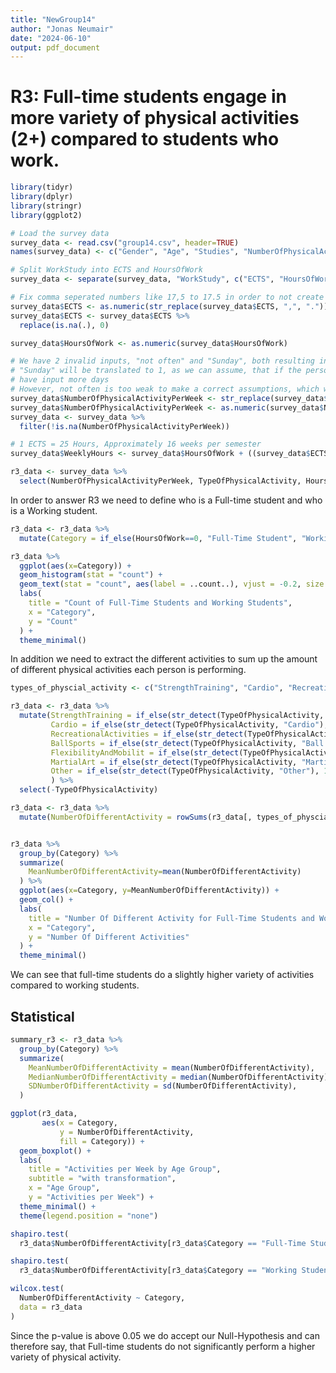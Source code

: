 ```yaml
---
title: "NewGroup14"
author: "Jonas Neumair"
date: "2024-06-10"
output: pdf_document
---
```



# R3: Full-time students engage in more variety of physical activities (2+) compared to students who work.


```r
library(tidyr)
library(dplyr)
library(stringr)
library(ggplot2)
```


```r
# Load the survey data
survey_data <- read.csv("group14.csv", header=TRUE)
names(survey_data) <- c("Gender", "Age", "Studies", "NumberOfPhysicalActivityPerWeek", "TypeOfPhysicalActivity", "WorkStudy")

# Split WorkStudy into ECTS and HoursOfWork
survey_data <- separate(survey_data, "WorkStudy", c("ECTS", "HoursOfWork"), sep=";")

# Fix comma seperated numbers like 17,5 to 17.5 in order to not create NA values
survey_data$ECTS <- as.numeric(str_replace(survey_data$ECTS, ",", "."))
survey_data$ECTS <- survey_data$ECTS %>%
  replace(is.na(.), 0)

survey_data$HoursOfWork <- as.numeric(survey_data$HoursOfWork)

# We have 2 invalid inputs, "not often" and "Sunday", both resulting in a NA
# "Sunday" will be translated to 1, as we can assume, that if the person did sports more than once a week, they would
# have input more days
# However, not often is too weak to make a correct assumptions, which we therefor delete the entry
survey_data$NumberOfPhysicalActivityPerWeek <- str_replace(survey_data$NumberOfPhysicalActivityPerWeek, "Sunday", "1")
survey_data$NumberOfPhysicalActivityPerWeek <- as.numeric(survey_data$NumberOfPhysicalActivityPerWeek)
survey_data <- survey_data %>%
  filter(!is.na(NumberOfPhysicalActivityPerWeek))

# 1 ECTS = 25 Hours, Approximately 16 weeks per semester
survey_data$WeeklyHours <- survey_data$HoursOfWork + ((survey_data$ECTS*25)/16)

r3_data <- survey_data %>%
  select(NumberOfPhysicalActivityPerWeek, TypeOfPhysicalActivity, HoursOfWork)
```
In order to answer R3 we need to define who is a Full-time student and who is a Working student.

```r
r3_data <- r3_data %>%
  mutate(Category = if_else(HoursOfWork==0, "Full-Time Student", "Working Student"))

r3_data %>%
  ggplot(aes(x=Category)) +
  geom_histogram(stat = "count") +
  geom_text(stat = "count", aes(label = ..count..), vjust = -0.2, size = 5) +
  labs(
    title = "Count of Full-Time Students and Working Students",
    x = "Category",
    y = "Count"
  ) +
  theme_minimal()

```
In addition we need to extract the different activities to sum up the amount of different physical activities each person is performing.

```r
types_of_physcial_activity <- c("StrengthTraining", "Cardio", "RecreationalActivities", "BallSports", "FlexibilityAndMobilit", "MartialArt", "Other")

r3_data <- r3_data %>%
  mutate(StrengthTraining = if_else(str_detect(TypeOfPhysicalActivity, "Strength Training"), 1, 0),
         Cardio = if_else(str_detect(TypeOfPhysicalActivity, "Cardio"), 1, 0),
         RecreationalActivities = if_else(str_detect(TypeOfPhysicalActivity, "Recreational Activities"), 1, 0),
         BallSports = if_else(str_detect(TypeOfPhysicalActivity, "Ball Sports"), 1, 0),
         FlexibilityAndMobilit = if_else(str_detect(TypeOfPhysicalActivity, "Flexibility and Mobilit"), 1, 0),
         MartialArt = if_else(str_detect(TypeOfPhysicalActivity, "Martial Art"), 1, 0),
         Other = if_else(str_detect(TypeOfPhysicalActivity, "Other"), 1, 0)
         ) %>%
  select(-TypeOfPhysicalActivity)

r3_data <- r3_data %>%
  mutate(NumberOfDifferentActivity = rowSums(r3_data[, types_of_physcial_activity]))


r3_data %>%
  group_by(Category) %>%
  summarize(
    MeanNumberOfDifferentActivity=mean(NumberOfDifferentActivity)
  ) %>%
  ggplot(aes(x=Category, y=MeanNumberOfDifferentActivity)) +
  geom_col() +
  labs(
    title = "Number Of Different Activity for Full-Time Students and Working Students",
    x = "Category",
    y = "Number Of Different Activities"
  ) +
  theme_minimal()
```
We can see that full-time students do a slightly higher variety of activities compared to working students.

## Statistical

```r
summary_r3 <- r3_data %>%
  group_by(Category) %>%
  summarize(
    MeanNumberOfDifferentActivity = mean(NumberOfDifferentActivity),
    MedianNumberOfDifferentActivity = median(NumberOfDifferentActivity),
    SDNumberOfDifferentActivity = sd(NumberOfDifferentActivity),
  )

ggplot(r3_data, 
       aes(x = Category, 
           y = NumberOfDifferentActivity, 
           fill = Category)) +
  geom_boxplot() +
  labs(
    title = "Activities per Week by Age Group",
    subtitle = "with transformation",
    x = "Age Group", 
    y = "Activities per Week") +
  theme_minimal() +
  theme(legend.position = "none")
```
```r
shapiro.test(
  r3_data$NumberOfDifferentActivity[r3_data$Category == "Full-Time Student"])

shapiro.test(
  r3_data$NumberOfDifferentActivity[r3_data$Category == "Working Student"])
```

```r
wilcox.test(
  NumberOfDifferentActivity ~ Category, 
  data = r3_data
)
```
Since the p-value is above 0.05 we do accept our Null-Hypothesis and can therefore say, that Full-time students do not significantly perform a higher variety of physical activity.
